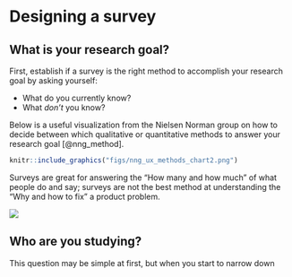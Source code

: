 # Designing a survey {#macro}

## What is your research goal? 

First, establish if a survey is the right method to accomplish your research goal by asking yourself:  

 * What do you currently know? 
 * What _don't_ you know?  
 
Below is a useful visualization from the Nielsen Norman group on how to decide between which qualitative or quantitative methods to answer your research goal [@nng_method].

```r
knitr::include_graphics("figs/nng_ux_methods_chart2.png")

```


Surveys are great for answering the "How many and how much" of what people do and say; surveys are not the best method at understanding the "Why and how to fix" a product problem. 


![](figs/nng_ux_methods_chart.png)

## Who are you studying? 

This question may be simple at first, but when you start to narrow down 
